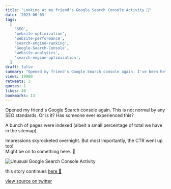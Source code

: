 ```yaml
---
title: "Looking at my friend's Google Search Console Activity 🧐"
date: '2023-06-03'
tags:
  [
    'SEO',
    'website-optimization',
    'website-performance',
    'search-engine-ranking',
    'Google-Search-Console',
    'website-analytics',
    'search-engine-optimization',
  ]
draft: false
summary: "Opened my friend's Google Search console again. I've been helping him with SEO and... well..."
views: 19900
retweets: 3
quotes: 1
likes: 40
bookmarks: 13
---
```


<ContentPieceWrapper>
Opened my friend's Google Search console again. This is not normal by any SEO standards. Or is it? Has someone ever experienced this?

A bunch of pages were indexed (albeit a small percentage of total we have in the sitemap).

Impressions skyrocketed overnight. But most importantly, the CTR went up too!<br/>
Might be on to something here. 🧐

![Unusual Google Search Console Activity](/static/images/friends-seo-and-google-search-console-activity.jpeg)

</ContentPieceWrapper>

this story continues [here 👀](/articles/thoughts/friends-seo-journey-and-google-search-console-part-two)

[view source on twitter](https://twitter.com/d4m1n/status/1665060556980486145)
